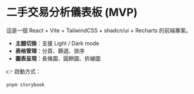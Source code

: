 
<Meta title="說明/專案介紹" />

# 二手交易分析儀表板 (MVP)

這是一個 React + Vite + TailwindCSS + shadcn/ui + Recharts 的前端專案。  
- **主題切換**：支援 Light / Dark mode  
- **表格管理**：分頁、篩選、排序  
- **圖表呈現**：長條圖、圓餅圖、折線圖  

👉 啟動方式：
```bash
pnpm storybook